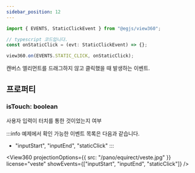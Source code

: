 ```yaml
---
sidebar_position: 12
---
```



```ts
import { EVENTS, StaticClickEvent } from "@egjs/view360";

// typescript 코드입니다.
const onStaticClick = (evt: StaticClickEvent) => {};

view360.on(EVENTS.STATIC_CLICK, onStaticClick);
```

캔버스 엘리먼트를 드래그하지 않고 클릭했을 때 발생하는 이벤트.

## 프로퍼티
### isTouch: boolean
사용자 입력이 터치를 통한 것이었는지 여부

:::info
예제에서 확인 가능한 이벤트 목록은 다음과 같습니다.
- "inputStart", "inputEnd", "staticClick"
:::

<View360
  projectionOptions={{
    src: "/pano/equirect/veste.jpg"
  }}
  license="veste"
  showEvents={["inputStart", "inputEnd", "staticClick"]} />
